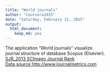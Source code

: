 ```yaml
---
title: "World journals"
author: "Coursera2015"
date: "Saturday, February 21, 2015"
output:
  html_document:
    keep_md: yes
---
```


The application "World journals" visualize  
journal structure of database Scopus (Elsevier).  
[SJR_2013 SCImago Journal Rank](http://www.journalmetrics.com/sjr.php)  
[Data source http://www.journalmetrics.com](http://www.journalmetrics.com/documents/SNIP_SJR_complete_1999_2013_v1_RIP_becomes_IPP_plus_Conferences_Nov2014.xlsx)



